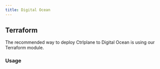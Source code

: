 ```yaml
---
title: Digital Ocean
---
```


## Terraform

The recommended way to deploy Ctrlplane to Digital Ocean is using our Terraform
module.

### Usage
